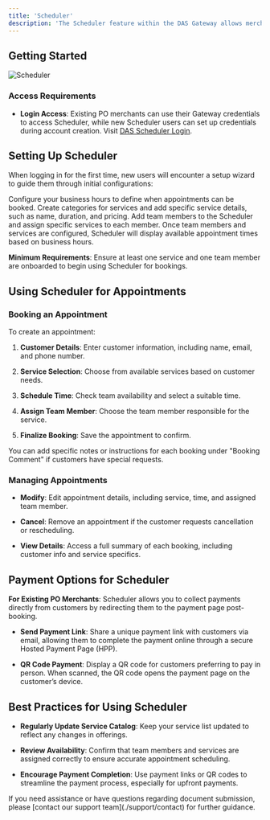 ```yaml
---
title: 'Scheduler'
description: 'The Scheduler feature within the DAS Gateway allows merchants to manage appointments, onboard team members, and set up recurring services for customers. Whether you’re managing a small business or multiple service locations, Scheduler provides a centralized way to handle your booking needs'
---
```


## **Getting Started**

![Scheduler](/images/flows-scheduler.svg)

### **Access Requirements**

* **Login Access**: Existing PO merchants can use their Gateway credentials to access Scheduler, while new Scheduler users can set up credentials during account creation. Visit [DAS Scheduler Login](https://scheduler.paymentoptions.com/login).

## **Setting Up Scheduler**

When logging in for the first time, new users will encounter a setup wizard to guide them through initial configurations:

<Steps>
  <Step title="Business Timings">
    Configure your business hours to define when appointments can be booked.
  </Step>

  <Step title="Service Catalogue">
    Create categories for services and add specific service details, such as name, duration, and pricing.
  </Step>

  <Step title="Team Onboarding">
    Add team members to the Scheduler and assign specific services to each member.
  </Step>

  <Step title="Appointment Availability">
    Once team members and services are configured, Scheduler will display available appointment times based on business hours.
  </Step>
</Steps>

<Note>**Minimum Requirements**: Ensure at least one service and one team member are onboarded to begin using Scheduler for bookings.</Note>

## **Using Scheduler for Appointments**

### **Booking an Appointment**

To create an appointment:

1. **Customer Details**: Enter customer information, including name, email, and phone number.

2. **Service Selection**: Choose from available services based on customer needs.

3. **Schedule Time**: Check team availability and select a suitable time.

4. **Assign Team Member**: Choose the team member responsible for the service.

5. **Finalize Booking**: Save the appointment to confirm.

<Tip> You can add specific notes or instructions for each booking under "Booking Comment" if customers have special requests.</Tip>

### **Managing Appointments**

* **Modify**: Edit appointment details, including service, time, and assigned team member.

* **Cancel**: Remove an appointment if the customer requests cancellation or rescheduling.

* **View Details**: Access a full summary of each booking, including customer info and service specifics.

## **Payment Options for Scheduler**

**For Existing PO Merchants**:
Scheduler allows you to collect payments directly from customers by redirecting them to the payment page post-booking.

* **Send Payment Link**: Share a unique payment link with customers via email, allowing them to complete the payment online through a secure Hosted Payment Page (HPP).

* **QR Code Payment**: Display a QR code for customers preferring to pay in person. When scanned, the QR code opens the payment page on the customer’s device.

## **Best Practices for Using Scheduler**

* **Regularly Update Service Catalog**: Keep your service list updated to reflect any changes in offerings.

* **Review Availability**: Confirm that team members and services are assigned correctly to ensure accurate appointment scheduling.

* **Encourage Payment Completion**: Use payment links or QR codes to streamline the payment process, especially for upfront payments.

<Card title="Need Help?" icon="life-ring" href="/support/contact">
  If you need assistance or have questions regarding document submission, please [contact our support team](./support/contact) for further guidance.
</Card>